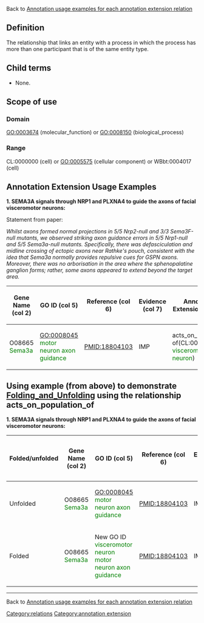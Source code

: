 Back to [http://wiki.geneontology.org/index.php/Annotation_usage_examples_for_each_annotation_extension_relation  Annotation usage examples for each annotation extension relation]

==Definition==

The relationship that links an entity with a process in which the process has more than one participant that is of the same entity type.

==Child terms==

* None.

==Scope of use==

===Domain===

GO:0003674 (molecular_function) or GO:0008150 (biological_process)

===Range===

CL:0000000 (cell) or GO:0005575 (cellular component) or WBbt:0004017 (cell)

==Annotation Extension Usage Examples==

'''1. SEMA3A signals through NRP1 and PLXNA4 to guide the axons of facial visceromotor neurons:'''

Statement from paper:  

''Whilst axons formed normal projections in 5/5 Nrp2-null and 3/3 Sema3F-null mutants, we observed striking axon guidance errors in 5/5 Nrp1-null and 5/5 Sema3a-null mutants. Specifically, there was defasciculation and midline crossing of ectopic axons near Rathke's pouch, consistent with the idea that Sema3a normally provides repulsive cues for GSPN axons. Moreover, there was no arborisation in the area where the sphenopalatine ganglion forms; rather, some axons appeared to extend beyond the target area.''  


{| class="wikitable" border="1"
|-
! Gene Name (col 2)
! GO ID (col 5)
! Reference (col 6)
! Evidence (col 7)
! Annotation Extension (col 16)
|-
| O08665 <span style="color:green">Sema3a</span>
|GO:0008045 <span style="color:green">motor neuron axon guidance</span>
| PMID:18804103
| IMP
| acts_on_population of(CL:0005025 <span style="color:green">visceromotor neuron</span>)

|}

== Using example (from above) to demonstrate [[Folding_and_Unfolding]] using the relationship acts_on_population_of ==

'''1. SEMA3A signals through NRP1 and PLXNA4 to guide the axons of facial visceromotor neurons:'''
{| class="wikitable" border="1"
|-
! Folded/unfolded
! Gene Name (col 2)
! GO ID (col 5)
! Reference (col 6)
! Evidence (col 7)
! Annotation Extension (col 16)
! Parent terms of new folded GO term
|-
| Unfolded
| O08665 <span style="color:green">Sema3a</span>
|GO:0008045 <span style="color:green">motor neuron axon guidance</span>
| PMID:18804103
| IMP
| acts_on_population of(CL:0005025 <span style="color:green">visceromotor neuron</span>)
|
|-
| Folded
| O08665 <span style="color:green">Sema3a</span>
| New GO ID <span style="color:green">visceromotor neuron motor neuron axon guidance</span>
| PMID:18804103
| IMP
|
|is_a GO:0008045 <span style="color:red"> motor neuron axon guidance</span>
|}


----

Back to [http://wiki.geneontology.org/index.php/Annotation_usage_examples_for_each_annotation_extension_relation  Annotation usage examples for each annotation extension relation]

[[Category:relations]]
[[Category:annotation extension]]